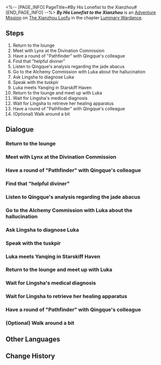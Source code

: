 <%-- [PAGE_INFO]
PageTitle=#By His Lonefist to the Xianzhou#
[END_PAGE_INFO] --%>
{{Stub|Dialogue.}}
{{Mission Infobox
|id            = 8025112
|title         = 
|image         = <!--Mission By His Lonefist to the Xianzhou.png-->
|type          = Adventure
|event_name    = 
|chapter       = Luminary Wardance
|requirements  = [[Adventure Mission]] ''[[Even When Cheers Fade: Chapter 1]]'' completed
|summary       = <!--official mission summary from Fate's Atlas-->
|characters    = Game-Obsessed Diviner; Luka; Lynx; Qingque; Trailblazer
|startLocation = [[The Xianzhou Luofu]] - [[Skysplitter]]
|world         = The Xianzhou Luofu
|area          = Skysplitter
|prev          = Even When Cheers Fade: Chapter 1
|next          = Even When Cheers Fade: Chapter 2
|rewards       = Stellar Jade*10; Lost Crystal*2; Credit*20,000
}}
'''''By His Lonefist to the Xianzhou''''' is an [[Adventure Mission]] on [[The Xianzhou Luofu]] in the chapter [[Luminary Wardance]].

==Steps==
# Return to the lounge
# Meet with Lynx at the Divination Commission
# Have a round of "Pathfinder" with Qingque's colleague
# Find that "helpful diviner"
# Listen to Qingque's analysis regarding the jade abacus
# Go to the Alchemy Commission with Luka about the hallucination
# Ask Lingsha to diagnose Luka
# Speak with the tuskpir
# Luka meets Yanqing in Starskiff Haven
# Return to the lounge and meet up with Luka
# Wait for Lingsha's medical diagnosis
# Wait for Lingsha to retrieve her healing apparatus
# Have a round of "Pathfinder" with Qingque's colleague
# (Optional) Walk around a bit

<!--
==Gameplay Notes==

--><!--
==Trial Character==

-->
==Dialogue==
{{Stub Dialogue}}
===Return to the lounge===
{{Mission Description|type=adventure|location=Skysplitter|The tense and exciting match draws to a temporary close. It's time to have a quick breather.<br />Use this time to prepare for the upcoming match.}}
{{Dialogue Start}}
:{{tx}}
{{Dialogue End}}

===Meet with Lynx at the Divination Commission===
{{Mission Description|type=adventure|location=Divination Commission|update|Lynx found a helpful diviner who could help Luka fix the jade abacus that Igor left behind.<br />Quickly, go to the Divination Commission to meet them.}}
{{Dialogue Start}}
:{{tx}}
{{Dialogue End}}

===Have a round of "Pathfinder" with Qingque's colleague===
{{Mission Description|type=adventure|location=Divination Commission|update|Qingque, the Xianzhou's most slackerly busybody.<br />Anytime, anywhere, super Qingque is guaranteed to be serious slacking.}}
{{Dialogue Start}}
:{{tx}}
{{Dialogue End}}

===Find that "helpful diviner"===
{{Mission Description|type=adventure|location=Divination Commission|update|Lynx found a helpful diviner who could help Luka fix the jade abacus that Igor left behind.<br />But that helpful diviner is nowhere to be found after you arrived... Go look for her.}}
{{Dialogue Start}}
:{{tx}}
{{Dialogue End}}

===Listen to Qingque's analysis regarding the jade abacus===
{{Mission Description|type=adventure|location=Divination Commission|update|Qingque fixed some information in the jade abacus. View them together with the others.<br />Slack off when working (or studying) on your main job, but extremely efficient when working on personal jobs that have nothing to do with your actual job &mdash; Be honest. Are you like this too?}}
{{Dialogue Start}}
:{{tx}}
{{Dialogue End}}

===Go to the Alchemy Commission with Luka about the hallucination===
{{Mission Description|type=adventure|location=Divination Commission|update|Luka's hallucinations are getting worse. You decide to take him to the Alchemy Commission to see a healer.}}
{{Dialogue Start}}
:{{tx}}
{{Dialogue End}}

===Ask Lingsha to diagnose Luka===
{{Mission Description|type=adventure|location=Divination Commission|update|Luka's hallucinations are getting worse. You decide to take him to the Alchemy Commission to see a healer.<br />Who'd have thought that you'd run into the Alchemy Commission's Cauldron Master, Lingsha? You are lucky to have the Cauldron Master do a specialist consultation!}}
{{Dialogue Start}}
:{{tx}}
{{Dialogue End}}

===Speak with the tuskpir===
{{Mission Description|type=adventure|location=Divination Commission|update|A philosophical tuskpir once said: "Moo moo moo~ Moo! Moo moo!"<br />Translated into the language used by the Nameless, it means:<br />"The day is like a dream, and dreams are reality."}}
{{Dialogue Start}}
:{{tx}}
{{Dialogue End}}

===Luka meets Yanqing in Starskiff Haven===
{{Mission Description|type=adventure|location=Divination Commission|update|Perhaps you might think "how can Luka not recognize Yanqing? Doesn't he watch TV or go online?"<br />You'd be correct! He really doesn't watch TV or go online &mdash; Belobog doesn't have these popular media at all.}}
{{Dialogue Start}}
:{{tx}}
{{Dialogue End}}

===Return to the lounge and meet up with Luka===
{{Dialogue Start}}
:{{tx}}
{{Dialogue End}}

===Wait for Lingsha's medical diagnosis===
{{Mission Description|type=adventure|location=Alchemy Commission|update|Luka's hallucinations are getting worse. You decide to take him to the Alchemy Commission to see a healer.<br />Who'd have thought that you'd run into the Alchemy Commission's Cauldron Master, Lingsha? You are lucky to have the Cauldron Master do a specialist consultation!}}
{{Dialogue Start}}
:{{tx}}
{{Dialogue End}}

===Wait for Lingsha to retrieve her healing apparatus===
{{Dialogue Start}}
:{{tx}}
{{Dialogue End}}

===Have a round of "Pathfinder" with Qingque's colleague===
{{Mission Description|type=adventure|location=Divination Commission|update|Qingque, the Xianzhou's most slackerly busybody.<br />Anytime, anywhere, super Qingque is guaranteed to be serious slacking.}}
{{Dialogue Start}}
:{{tx}}
{{Dialogue End}}

===(Optional) Walk around a bit===
{{Mission Description|type=adventure|location=Skysplitter|update|The tense and exciting match draws to a temporary close. It's time to have a quick breather.<br />Use this time to prepare for the upcoming match.}}
{{Dialogue Start}}
:{{tx}}
{{Dialogue End}}

==Other Languages==
{{Other Languages
|en   = By His Lonefist to the Xianzhou
|zhs  = 孤拳铁铸赴仙舟
|zht  = 孤拳鐵鑄赴仙舟
|ja   = 孤軍の鉄拳、仙舟へ往く
|ko   = 고독한 강철주먹은 선주로 향하네
|es   = Con valentía cara a cara en Xianzhou
|fr   = Arpenter Xianzhou avec vaillance
|ru   = Храбрость одиночества на Сяньчжоу
|th   = กำปั้นเหล็กสู่ Xianzhou
|vi   = Nắm Đấm Sắt Ghé Đến Xianzhou
|de   = In einsamer Tapferkeit auf zur Xianzhou
|id   = Menuju Xianzhou dengan Tekad Baja
|pt   = De Seu Punho Solitário para o Xianzhou
}}

==Change History==
{{Change History|2.5}}
